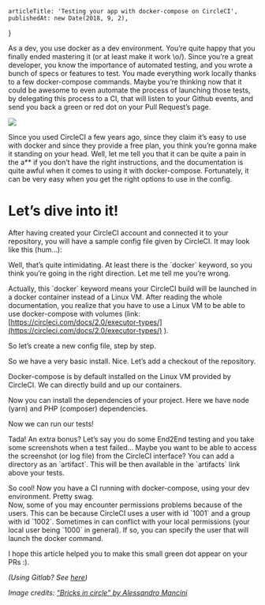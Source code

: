 
<Layout>

    articleTitle: 'Testing your app with docker-compose on CircleCI',
    publishedAt: new Date(2018, 9, 2),
}

<ArticleInfos meta={meta} />


As a dev, you use docker as a dev environment. You’re quite happy that you finally ended mastering it (or at least make it work \\o/). Since you’re a great developer, you know the importance of automated testing, and you wrote a bunch of specs or features to test. You made everything work locally thanks to a few docker-compose commands. Maybe you’re thinking now that it could be awesome to even automate the process of launching those tests, by delegating this process to a CI, that will listen to your Github events, and send you back a green or red dot on your Pull Request’s page.

![](https://miro.medium.com/max/1400/1*kujAbDF4Af329ybn5BxEjQ.jpeg)

Since you used CircleCI a few years ago, since they claim it’s easy to use with docker and since they provide a free plan, you think you’re gonna make it standing on your head. Well, let me tell you that it can be quite a pain in the a\*\* if you don’t have the right instructions, and the documentation is quite awful when it comes to using it with docker-compose. Fortunately, it can be very easy when you get the right options to use in the config.

Let’s dive into it!
===================

After having created your CircleCI account and connected it to your repository, you will have a sample config file given by CircleCI. It may look like this (hum…):

Well, that’s quite intimidating. At least there is the \`docker\` keyword, so you think you’re going in the right direction. Let me tell me you’re wrong.

Actually, this \`docker\` keyword means your CircleCI build will be launched in a docker container instead of a Linux VM. After reading the whole documentation, you realize that you have to use a Linux VM to be able to use docker-compose with volumes (link: [https://circleci.com/docs/2.0/executor-types/](https://circleci.com/docs/2.0/executor-types/) ).

So let’s create a new config file, step by step.

So we have a very basic install. Nice. Let’s add a checkout of the repository.

Docker-compose is by default installed on the Linux VM provided by CircleCI. We can directly build and up our containers.

Now you can install the dependencies of your project. Here we have node (yarn) and PHP (composer) dependencies.

Now we can run our tests!

Tada! An extra bonus? Let’s say you do some End2End testing and you take some screenshots when a test failed… Maybe you want to be able to access the screenshot (or log file) from the CircleCI interface? You can add a directory as an \`artifact\`. This will be then available in the \`artifacts\` link above your tests.

So cool! Now you have a CI running with docker-compose, using your dev environment. Pretty swag.  
Now, some of you may encounter permissions problems because of the users. This can be because CircleCI uses a user with id \`1001\` and a group with id \`1002\`. Sometimes in can conflict with your local permissions (your local user being \`1000\` in general). If so, you can specify the user that will launch the docker command.

I hope this article helped you to make this small green dot appear on your PRs :).

_(Using Gitlab? See_ [_here_](https://medium.com/@einenlum/a-free-ci-using-docker-compose-for-your-gitlab-repositories-f1289e059a77)_)_

_Image credits:_ [_“Bricks in circle” by Alessandro Mancini_](https://www.flickr.com/photos/ingens/8882619935/)

</Layout>
